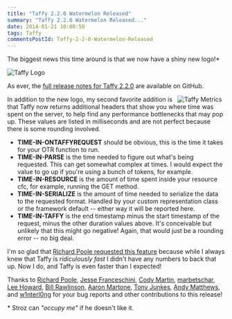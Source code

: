 ```yaml
---
title: "Taffy 2.2.0 Watermelon Released"
summary: "Taffy 2.2.0 Watermelon Released..."
date: 2014-01-21 10:00:50
tags: Taffy
commentsPostId: Taffy-2-2-0-Watermelon-Released
---
```


The biggest news this time around is that we now have a shiny new logo!\*

![Taffy Logo](https://raw.github.com/atuttle/Taffy/master/dashboard/logo-lg.png)

As ever, the [full release notes for Taffy 2.2.0](https://github.com/atuttle/Taffy/releases/tag/v2.2.0) are available on GitHub.

<img alt="Taffy Metrics" src="http://fusiongrokker.com/assets/content/2014/01/taffy_metrics.png" align="right" hspace="8" />In addition to the new logo, my second favorite addition is that Taffy now returns additional headers that show you where time was spent on the server, to help find any performance bottlenecks that may pop up. These values are listed in milliseconds and are not perfect because there is some rounding involved.

- **TIME-IN-ONTAFFYREQUEST** should be obvious, this is the time it takes for your OTR function to run.
- **TIME-IN-PARSE** is the time needed to figure out what's being requested. This can get somewhat complex at times. I would expect the value to go up if you're using a bunch of tokens, for example.
- **TIME-IN-RESOURCE** is the amount of time spent inside your resource cfc, for example, running the GET method.
- **TIME-IN-SERIALIZE** is the amount of time needed to serialize the data to the requested format. Handled by your custom representation class or the framework default -- either way it will be reported here.
- **TIME-IN-TAFFY** is the end timestamp minus the start timestamp of the request, minus the other duration values above. It's conceivable but unlikely that this might go negative! Again, that would just be a rounding error -- no big deal.

I'm so glad that [Richard Poole requested this feature](https://groups.google.com/forum/#!topic/taffy-users/OSXdem_tfeU) because while I always knew that Taffy is _ridiculously fast_ I didn't have any numbers to back that up. Now I do, and Taffy is even faster than I expected!

Thanks to [Richard Poole](https://groups.google.com/forum/#!topic/taffy-users/OSXdem_tfeU), [Jesse Franceschini](https://github.com/gensior), [Cody Martin](https://github.com/codymartin), [marbetschar](https://github.com/marbetschar), [Lee Howard](https://github.com/leeahoward), [Bill Rawlinson](https://github.com/finalcut), [Aaron Martone](https://github.com/AaronMartone), [Tony Junkes](https://github.com/cfchef), [Andy Matthews](https://github.com/commadelimited), and [w1nterl0ng](https://github.com/w1nterl0ng) for your bug reports and other contributions to this release!

\* Stroz can _"occupy me"_ if he doesn't like it.
